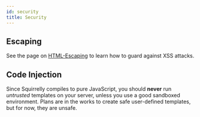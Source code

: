 ```yaml
---
id: security
title: Security
---
```



## Escaping

See the page on [HTML-Escaping](syntax/auto-escaping) to learn how to guard against XSS attacks.

## Code Injection

<Hint type="warning">

Since Squirrelly compiles to pure JavaScript, you should **never** run *untrusted* templates on your server, unless you use a good sandboxed environment. Plans are in the works to create safe user-defined templates, but for now, they are unsafe.

</Hint>
